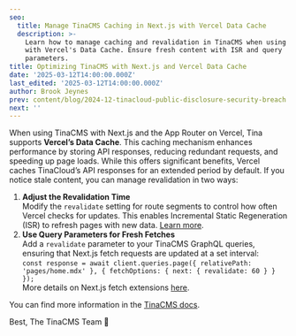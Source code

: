 ```yaml
---
seo:
  title: Manage TinaCMS Caching in Next.js with Vercel Data Cache
  description: >-
    Learn how to manage caching and revalidation in TinaCMS when using Next.js
    with Vercel's Data Cache. Ensure fresh content with ISR and query
    parameters.
title: Optimizing TinaCMS with Next.js and Vercel Data Cache
date: '2025-03-12T14:00:00.000Z'
last_edited: '2025-03-12T14:00:00.000Z'
author: Brook Jeynes
prev: content/blog/2024-12-tinacloud-public-disclosure-security-breach.mdx
next: ''
---
```



When using TinaCMS with Next.js and the App Router on Vercel, Tina supports **Vercel’s Data Cache**. This caching mechanism enhances performance by storing API responses, reducing redundant requests, and speeding up page loads. While this offers significant benefits, Vercel caches TinaCloud’s API responses for an extended period by default. If you notice stale content, you can manage revalidation in two ways:

1. **Adjust the Revalidation Time**\
   Modify the `revalidate` setting for route segments to control how often Vercel checks for updates. This enables Incremental Static Regeneration (ISR) to refresh pages with new data. [Learn more](https://nextjs.org/docs/app/api-reference/file-conventions/route-segment-config#revalidate).
2. **Use Query Parameters for Fresh Fetches**\
   Add a `revalidate` parameter to your TinaCMS GraphQL queries, ensuring that Next.js fetch requests are updated at a set interval:\
   `const response = await client.queries.page({ relativePath: 'pages/home.mdx' }, { fetchOptions: { next: { revalidate: 60 } } });`\
   More details on Next.js fetch extensions [here](https://nextjs.org/docs/app/api-reference/functions/fetch).

You can find more information in the [TinaCMS docs](https://tina.io/docs/frameworks/next/overview#updates-not-reflecting-correctly-on-page).

Best,
The TinaCMS Team 🦙
